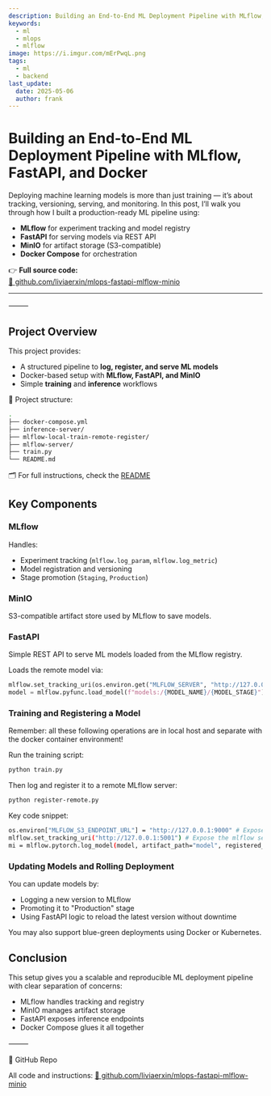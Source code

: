 ```yaml
---
description: Building an End-to-End ML Deployment Pipeline with MLflow, FastAPI, and Docker
keywords:
  - ml
  - mlops
  - mlflow
image: https://i.imgur.com/mErPwqL.png
tags:
  - ml
  - backend
last_update:
  date: 2025-05-06
  author: frank
---
```


# Building an End-to-End ML Deployment Pipeline with MLflow, FastAPI, and Docker

Deploying machine learning models is more than just training — it’s about tracking, versioning, serving, and monitoring. In this post, I’ll walk you through how I built a production-ready ML pipeline using:

- **MLflow** for experiment tracking and model registry  
- **FastAPI** for serving models via REST API  
- **MinIO** for artifact storage (S3-compatible)  
- **Docker Compose** for orchestration  

👉 **Full source code:**  
[🔗 github.com/liviaerxin/mlops-fastapi-mlflow-minio](https://github.com/liviaerxin/mlops-fastapi-mlflow-minio)

---
<!--truncate-->

⸻

## Project Overview

This project provides:

- A structured pipeline to **log, register, and serve ML models**
- Docker-based setup with **MLflow, FastAPI, and MinIO**
- Simple **training** and **inference** workflows

📁 Project structure:

```sh
.
├── docker-compose.yml
├── inference-server/
├── mlflow-local-train-remote-register/
├── mlflow-server/
├── train.py
└── README.md
```

🗂️ For full instructions, check the [README](https://github.com/liviaerxin/mlops-fastapi-mlflow-minio/README.md)

## Key Components

### MLflow

Handles:

- Experiment tracking (`mlflow.log_param`, `mlflow.log_metric`)
- Model registration and versioning
- Stage promotion (`Staging`, `Production`)


### MinIO

S3-compatible artifact store used by MLflow to save models.

### FastAPI

Simple REST API to serve ML models loaded from the MLflow registry.

Loads the remote model via:

```py
mlflow.set_tracking_uri(os.environ.get("MLFLOW_SERVER", "http://127.0.0.1:5000"))
model = mlflow.pyfunc.load_model(f"models:/{MODEL_NAME}/{MODEL_STAGE}")
```

### Training and Registering a Model

Remember: all these following operations are in local host and separate with the docker container environment!

Run the training script:

```sh
python train.py
```

Then log and register it to a remote MLflow server:

```sh
python register-remote.py
```

Key code snippet:

```sh
os.environ["MLFLOW_S3_ENDPOINT_URL"] = "http://127.0.0.1:9000" # Expose the minio via host 9000 port
mlflow.set_tracking_uri("http://127.0.0.1:5001") # Expose the mlflow server via host 5001 port
mi = mlflow.pytorch.log_model(model, artifact_path="model", registered_model_name=MODEL_NAME)
```


### Updating Models and Rolling Deployment

You can update models by:

-	Logging a new version to MLflow
-	Promoting it to "Production" stage
-	Using FastAPI logic to reload the latest version without downtime

You may also support blue-green deployments using Docker or Kubernetes.


## Conclusion

This setup gives you a scalable and reproducible ML deployment pipeline with clear separation of concerns:

- MLflow handles tracking and registry
- MinIO manages artifact storage
- FastAPI exposes inference endpoints
- Docker Compose glues it all together

⸻

🔗 GitHub Repo

All code and instructions:
[🔗 github.com/liviaerxin/mlops-fastapi-mlflow-minio](https://github.com/liviaerxin/mlops-fastapi-mlflow-minio)
